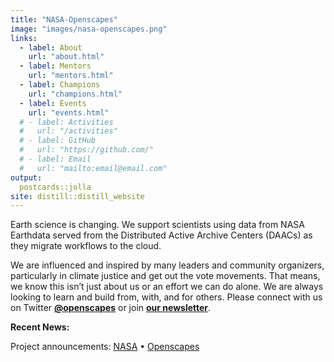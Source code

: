```yaml
---
title: "NASA-Openscapes"
image: "images/nasa-openscapes.png"
links:
  - label: About
    url: "about.html"
  - label: Mentors
    url: "mentors.html"
  - label: Champions
    url: "champions.html"
  - label: Events
    url: "events.html"    
  # - label: Activities
  #   url: "/activities"
  # - label: GitHub
  #   url: "https://github.com/"
  # - label: Email
  #   url: "mailto:email@email.com"
output:
  postcards::jolla
site: distill::distill_website
---
```


Earth science is changing. We support scientists using data from NASA Earthdata served from the Distributed Active Archive Centers (DAACs) as they migrate workflows to the cloud.

We are influenced and inspired by many leaders and community organizers, particularly in climate justice and get out the vote movements. That means, we know this isn't just about us or an effort we can do alone. We are always looking to learn and build from, with, and for others. Please connect with us on Twitter [**\@openscapes**](https://twitter.com/openscapes) or join [**our newsletter**](https://docs.google.com/forms/d/e/1FAIpQLSdgVXRp3V-w94GPWkR31RUfyBl37EphdQSlCOcnyeNlf8OLWw/viewform).

**Recent News:**

Project announcements: [NASA](https://earthdata.nasa.gov/learn/openscapes) • [Openscapes](https://www.openscapes.org/blog/2021/03/10/nasa-announcement/)
